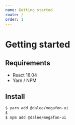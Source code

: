 ```yaml
---
name: Getting started
route: /
order: 1
---
```


# Getting started

## Requirements

- React 16.04
- Yarn / NPM

## Install

```bash
$ yarn add @dalee/megafon-ui
$
$ npm add @dalee/megafon-ui
```
